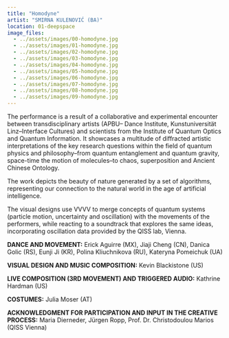 ```yaml
---
title: "Homodyne"
artist: "SMIRNA KULENOVIĆ (BA)"
location: 01-deepspace
image_files:
  - ../assets/images/00-homodyne.jpg
  - ../assets/images/01-homodyne.jpg
  - ../assets/images/02-homodyne.jpg
  - ../assets/images/03-homodyne.jpg
  - ../assets/images/04-homodyne.jpg
  - ../assets/images/05-homodyne.jpg
  - ../assets/images/06-homodyne.jpg
  - ../assets/images/07-homodyne.jpg
  - ../assets/images/08-homodyne.jpg
  - ../assets/images/09-homodyne.jpg
---
```


The performance is a result of a collaborative and experimental encounter between transdisciplinary artists (APBU– Dance Institute, Kunstuniversität Linz–Interface Cultures) and scientists from the Institute of Quantum Optics and Quantum Information. It showcases a multitude of diffracted artistic interpretations of the key research questions within the field of quantum physics and philosophy–from quantum entanglement and quantum gravity, space-time the motion of molecules–to chaos, superposition and Ancient Chinese Ontology.

The work depicts the beauty of nature generated by a set of algorithms, representing our connection to the natural world in the age of artificial intelligence.

The visual designs use VVVV to merge concepts of quantum systems (particle motion, uncertainty and oscillation) with the movements of the performers, while reacting to a soundtrack that explores the same ideas, incorporating oscillation data provided by the QISS lab, Vienna.

**DANCE AND MOVEMENT:**
Erick Aguirre (MX), Jiaji Cheng (CN), Danica Golic (RS), Eunji Ji (KR), Polina Kliuchnikova (RU), Kateryna Pomeichuk (UA)

**VISUAL DESIGN AND MUSIC COMPOSITION:**
Kevin Blackistone (US)

**LIVE COMPOSITION (3RD MOVEMENT) AND TRIGGERED AUDIO:**
Kathrine Hardman (US)

**COSTUMES:**
Julia Moser (AT)

**ACKNOWLEDGMENT FOR PARTICIPATION AND INPUT IN THE CREATIVE PROCESS:**
Maria Dierneder, Jürgen Ropp, Prof. Dr. Christodoulou Marios (QISS Vienna)
